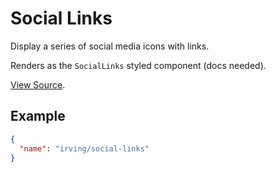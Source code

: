 <Meta title="WordPress Components|Social Links" />

# Social Links
Display a series of social media icons with links.

Renders as the `SocialLinks` styled component (docs needed).

[View Source](https://github.com/alleyinteractive/wp-irving/tree/master/inc/components/components/social-links).

## Example
```json
{
  "name": "irving/social-links"
}
```
